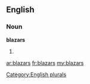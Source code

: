 ==English==

===Noun===
'''blazars'''

# {{plural of|[[blazar]]}}

[[Category:English plurals]]

[[ar:blazars]]
[[fr:blazars]]
[[my:blazars]]